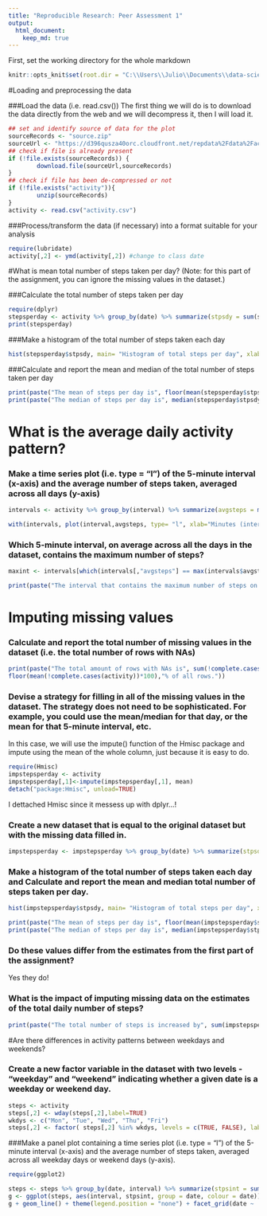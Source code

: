 ```yaml
---
title: "Reproducible Research: Peer Assessment 1"
output: 
  html_document:
    keep_md: true
---
```


First, set the working directory for the whole markdown
```r
knitr::opts_knit$set(root.dir = "C:\\Users\\Julio\\Documents\\data-science-jhuniversity\\5reproducliberesearch\\RepData_PeerAssessment1")
```

#Loading and preprocessing the data

###Load the data (i.e. read.csv())
The first thing we will do is to download the data directly from the web and we will decompress it, then I will load it.

```r
## set and identify source of data for the plot
sourceRecords <- "source.zip"
sourceUrl <- "https://d396qusza40orc.cloudfront.net/repdata%2Fdata%2Factivity.zip"
## check if file is already present
if (!file.exists(sourceRecords)) {
        download.file(sourceUrl,sourceRecords)
}
## check if file has been de-compressed or not
if (!file.exists("activity")){
        unzip(sourceRecords)
}
activity <- read.csv("activity.csv")
```

###Process/transform the data (if necessary) into a format suitable for your analysis

```r
require(lubridate)
activity[,2] <- ymd(activity[,2]) #change to class date
```


#What is mean total number of steps taken per day?
(Note: for this part of the assignment, you can ignore the missing values in the dataset.)

###Calculate the total number of steps taken per day
```r
require(dplyr)
stepsperday <- activity %>% group_by(date) %>% summarize(stpsdy = sum(steps, na.rm=TRUE))
print(stepsperday)
``` 
        
###Make a histogram of the total number of steps taken each day
```r
hist(stepsperday$stpsdy, main= "Histogram of total steps per day", xlab="steps", breaks=5)
```

###Calculate and report the mean and median of the total number of steps taken per day

```r
print(paste("The mean of steps per day is", floor(mean(stepsperday$stpsdy))))
print(paste("The median of steps per day is", median(stepsperday$stpsdy)))
```

# What is the average daily activity pattern?
### Make a time series plot (i.e. type = "l") of the 5-minute interval (x-axis) and the average number of steps taken, averaged across all days (y-axis)

```r
intervals <- activity %>% group_by(interval) %>% summarize(avgsteps = mean(steps, na.rm=TRUE))

with(intervals, plot(interval,avgsteps, type= "l", xlab="Minutes (intervals of 5 min)", ylab="Average number of steps", main = "Average daily activity pattern"))
```

### Which 5-minute interval, on average across all the days in the dataset, contains the maximum number of steps?
```r
maxint <- intervals[which(intervals[,"avgsteps"] == max(intervals$avgsteps)), "interval"]

print(paste("The interval that contains the maximum number of steps on average is the interval", maxint$interval))
```


# Imputing missing values
### Calculate and report the total number of missing values in the dataset (i.e. the total number of rows with NAs)
```r
print(paste("The total amount of rows with NAs is", sum(!complete.cases(activity)), " which correcpond to a ",
floor(mean(!complete.cases(activity))*100),"% of all rows."))

```

### Devise a strategy for filling in all of the missing values in the dataset. The strategy does not need to be sophisticated. For example, you could use the mean/median for that day, or the mean for that 5-minute interval, etc.

In this case, we will use the impute() function of the Hmisc package and impute using the mean of the whole column, just because it is easy to do.

```r
require(Hmisc)
impstepsperday <- activity
impstepsperday[,1]<-impute(impstepsperday[,1], mean)
detach("package:Hmisc", unload=TRUE)
```
I dettached Hmisc since it messess up with dplyr...!


### Create a new dataset that is equal to the original dataset but with the missing data filled in.
```r
impstepsperday <- impstepsperday %>% group_by(date) %>% summarize(stpsdy = sum(steps, na.rm=TRUE))
```

### Make a histogram of the total number of steps taken each day and Calculate and report the mean and median total number of steps taken per day. 
```r

hist(impstepsperday$stpsdy, main= "Histogram of total steps per day", xlab="steps", breaks=5)

print(paste("The mean of steps per day is", floor(mean(impstepsperday$stpsdy))))
print(paste("The median of steps per day is", median(impstepsperday$stpsdy)))
```

### Do these values differ from the estimates from the first part of the assignment? 
Yes they do!

### What is the impact of imputing missing data on the estimates of the total daily number of steps?


```r
print(paste("The total number of steps is increased by", sum(impstepsperday$stpsdy) - sum(stepsperday$stpsdy), "WOOOOOOOW (this is 2304 NA values times the mean (37.28)."))

```

#Are there differences in activity patterns between weekdays and weekends?

### Create a new factor variable in the dataset with two levels - "weekday" and "weekend" indicating whether a given date is a weekday or weekend day.

```r
steps <- activity
steps[,2] <- wday(steps[,2],label=TRUE)
wkdys <- c("Mon", "Tue", "Wed", "Thu", "Fri")
steps[,2] <- factor( steps[,2] %in% wkdys, levels = c(TRUE, FALSE), labels= c("Weekdays", "Weekend"))
```

###Make a panel plot containing a time series plot (i.e. type = "l") of the 5-minute interval (x-axis) and the average number of steps taken, averaged across all weekday days or weekend days (y-axis). 

```r
require(ggplot2)

steps <- steps %>% group_by(date, interval) %>% summarize(stpsint = sum(steps, na.rm=TRUE))
g <- ggplot(steps, aes(interval, stpsint, group = date, colour = date))
g + geom_line() + theme(legend.position = "none") + facet_grid(date ~ .)
```




